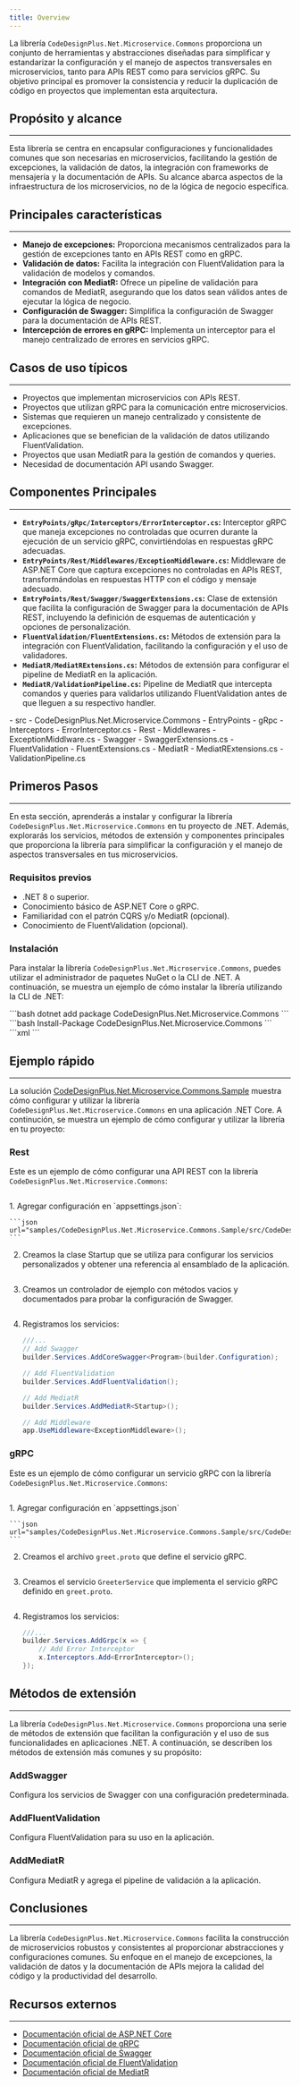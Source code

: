 ```yaml
---
title: Overview
---
```



La librería `CodeDesignPlus.Net.Microservice.Commons` proporciona un conjunto de herramientas y abstracciones diseñadas para simplificar y estandarizar la configuración y el manejo de aspectos transversales en microservicios, tanto para APIs REST como para servicios gRPC. Su objetivo principal es promover la consistencia y reducir la duplicación de código en proyectos que implementan esta arquitectura.

## Propósito y alcance
---

Esta librería se centra en encapsular configuraciones y funcionalidades comunes que son necesarias en microservicios, facilitando la gestión de excepciones, la validación de datos, la integración con frameworks de mensajería y la documentación de APIs. Su alcance abarca aspectos de la infraestructura de los microservicios, no de la lógica de negocio específica.

## Principales características
---

- **Manejo de excepciones:** Proporciona mecanismos centralizados para la gestión de excepciones tanto en APIs REST como en gRPC.
- **Validación de datos:** Facilita la integración con FluentValidation para la validación de modelos y comandos.
- **Integración con MediatR:** Ofrece un pipeline de validación para comandos de MediatR, asegurando que los datos sean válidos antes de ejecutar la lógica de negocio.
- **Configuración de Swagger:** Simplifica la configuración de Swagger para la documentación de APIs REST.
- **Intercepción de errores en gRPC:** Implementa un interceptor para el manejo centralizado de errores en servicios gRPC.

## Casos de uso típicos
---

- Proyectos que implementan microservicios con APIs REST.
- Proyectos que utilizan gRPC para la comunicación entre microservicios.
- Sistemas que requieren un manejo centralizado y consistente de excepciones.
- Aplicaciones que se benefician de la validación de datos utilizando FluentValidation.
- Proyectos que usan MediatR para la gestión de comandos y queries.
- Necesidad de documentación API usando Swagger.

## Componentes Principales
---

- **`EntryPoints/gRpc/Interceptors/ErrorInterceptor.cs`:** Interceptor gRPC que maneja excepciones no controladas que ocurren durante la ejecución de un servicio gRPC, convirtiéndolas en respuestas gRPC adecuadas.
- **`EntryPoints/Rest/Middlewares/ExceptionMiddleware.cs`:** Middleware de ASP.NET Core que captura excepciones no controladas en APIs REST, transformándolas en respuestas HTTP con el código y mensaje adecuado.
- **`EntryPoints/Rest/Swagger/SwaggerExtensions.cs`:**  Clase de extensión que facilita la configuración de Swagger para la documentación de APIs REST, incluyendo la definición de esquemas de autenticación y opciones de personalización.
- **`FluentValidation/FluentExtensions.cs`:** Métodos de extensión para la integración con FluentValidation, facilitando la configuración y el uso de validadores.
- **`MediatR/MediatRExtensions.cs`:** Métodos de extensión para configurar el pipeline de MediatR en la aplicación.
- **`MediatR/ValidationPipeline.cs`:**  Pipeline de MediatR que intercepta comandos y queries para validarlos utilizando FluentValidation antes de que lleguen a su respectivo handler.

<FileTree>
- src 
    - CodeDesignPlus.Net.Microservice.Commons
        - EntryPoints
            - gRpc
                - Interceptors
                    - ErrorInterceptor.cs
            - Rest
                - Middlewares
                    - ExceptionMiddlware.cs
                - Swagger
                    - SwaggerExtensions.cs
        - FluentValidation
            - FluentExtensions.cs
        - MediatR
            - MediatRExtensions.cs
            - ValidationPipeline.cs
</FileTree>


## Primeros Pasos
---

En esta sección, aprenderás a instalar y configurar la librería `CodeDesignPlus.Net.Microservice.Commons` en tu proyecto de .NET. Además, explorarás los servicios, métodos de extensión y componentes principales que proporciona la librería para simplificar la configuración y el manejo de aspectos transversales en tus microservicios.

### Requisitos previos

- .NET 8 o superior.
- Conocimiento básico de ASP.NET Core o gRPC.
- Familiaridad con el patrón CQRS y/o MediatR (opcional).
- Conocimiento de FluentValidation (opcional).

### Instalación

Para instalar la librería `CodeDesignPlus.Net.Microservice.Commons`, puedes utilizar el administrador de paquetes NuGet o la CLI de .NET. A continuación, se muestra un ejemplo de cómo instalar la librería utilizando la CLI de .NET:

<Tabs>
    <TabItem label=".Net CLI">
    ```bash
    dotnet add package CodeDesignPlus.Net.Microservice.Commons
    ```
    </TabItem>
    <TabItem label="Nuget">
    ```bash
    Install-Package CodeDesignPlus.Net.Microservice.Commons
    ```
    </TabItem>
    <TabItem label="Package Reference">
    ```xml
    <PackageReference Include="CodeDesignPlus.Net.Microservice.Commons" Version="1.0.0" />
    ```
    </TabItem>
</Tabs>


## Ejemplo rápido
---

La solución [CodeDesignPlus.Net.Microservice.Commons.Sample](https://github.com/codedesignplus/CodeDesignPlus.Net.Sdk/tree/feature/fix-duplicate-key/samples/CodeDesignPlus.Net.Microservice.Commons.Sample) muestra cómo configurar y utilizar la librería `CodeDesignPlus.Net.Microservice.Commons` en una aplicación .NET Core. A continución, se muestra un ejemplo de cómo configurar y utilizar la librería en tu proyecto:

### Rest

Este es un ejemplo de cómo configurar una API REST con la librería `CodeDesignPlus.Net.Microservice.Commons`:

```csharp url="samples/CodeDesignPlus.Net.Microservice.Commons.Sample/src/CodeDesignPlus.Net.Microservice.Rest.Sample/Program.cs"
```

<Steps>
1. Agregar configuración en `appsettings.json`:

    ```json url="samples/CodeDesignPlus.Net.Microservice.Commons.Sample/src/CodeDesignPlus.Net.Microservice.Rest.Sample/appsettings.json"
    ```

2. Creamos la clase Startup que se utiliza para configurar los servicios personalizados y obtener una referencia al ensamblado de la aplicación.

    ```csharp url="samples/CodeDesignPlus.Net.Microservice.Commons.Sample/src/CodeDesignPlus.Net.Microservice.Rest.Sample/Startup.cs"
    ```
3. Creamos un controlador de ejemplo con métodos vacios y documentados para probar la configuración de Swagger.

    ```csharp url="samples/CodeDesignPlus.Net.Microservice.Commons.Sample/src/CodeDesignPlus.Net.Microservice.Rest.Sample/Controllers/UserController.cs"
    ```

4. Registramos los servicios:

    ```csharp
    ///...
    // Add Swagger
    builder.Services.AddCoreSwagger<Program>(builder.Configuration);

    // Add FluentValidation
    builder.Services.AddFluentValidation();

    // Add MediatR
    builder.Services.AddMediatR<Startup>();

    // Add Middleware
    app.UseMiddleware<ExceptionMiddleware>();
    ```

</Steps>


### gRPC

Este es un ejemplo de cómo configurar un servicio gRPC con la librería `CodeDesignPlus.Net.Microservice.Commons`:

```csharp url="samples/CodeDesignPlus.Net.Microservice.Commons.Sample/src/CodeDesignPlus.Net.Microservice.gRPC.Sample/Program.cs"
```

<Steps>
1. Agregar configuración en `appsettings.json`

    ```json url="samples/CodeDesignPlus.Net.Microservice.Commons.Sample/src/CodeDesignPlus.Net.Microservice.gRPC.Sample/appsettings.json"
    ```

2. Creamos el archivo `greet.proto` que define el servicio gRPC.

    ```csharp url="samples/CodeDesignPlus.Net.Microservice.Commons.Sample/src/CodeDesignPlus.Net.Microservice.gRPC.Sample/Protos/greet.proto"
    ```
3. Creamos el servicio `GreeterService` que implementa el servicio gRPC definido en `greet.proto`. 

    ```csharp url="samples/CodeDesignPlus.Net.Microservice.Commons.Sample/src/CodeDesignPlus.Net.Microservice.gRPC.Sample/Services/GreeterService.cs"
    ```

4. Registramos los servicios:

    ```csharp
    ///...
    builder.Services.AddGrpc(x => {
        // Add Error Interceptor
        x.Interceptors.Add<ErrorInterceptor>();
    });
    ```

</Steps>

## Métodos de extensión
---

La librería `CodeDesignPlus.Net.Microservice.Commons` proporciona una serie de métodos de extensión que facilitan la configuración y el uso de sus funcionalidades en aplicaciones .NET. A continuación, se describen los métodos de extensión más comunes y su propósito:

### AddSwagger

Configura los servicios de Swagger con una configuración predeterminada.

<LinkCard title="Explora la clase SwaggerExtensions" href="/libs/microservice-commons/extensions/swagger" />

### AddFluentValidation

Configura FluentValidation para su uso en la aplicación.

<LinkCard title="Explora la clase FluentExtensions" href="/libs/microservice-commons/extensions/fluent-validation" />

### AddMediatR

Configura MediatR y agrega el pipeline de validación a la aplicación.

<LinkCard title="Explora la clase MediatRExtensions" href="/libs/microservice-commons/extensions/mediatr" />

## Conclusiones
---

La librería `CodeDesignPlus.Net.Microservice.Commons` facilita la construcción de microservicios robustos y consistentes al proporcionar abstracciones y configuraciones comunes. Su enfoque en el manejo de excepciones, la validación de datos y la documentación de APIs mejora la calidad del código y la productividad del desarrollo.

## Recursos externos
---

- [Documentación oficial de ASP.NET Core](https://docs.microsoft.com/aspnet/core)
- [Documentación oficial de gRPC](https://grpc.io/docs/)
- [Documentación oficial de Swagger](https://swagger.io/docs/)
- [Documentación oficial de FluentValidation](https://fluentvalidation.net/)
- [Documentación oficial de MediatR](https://github.com/jbogard/MediatR)
